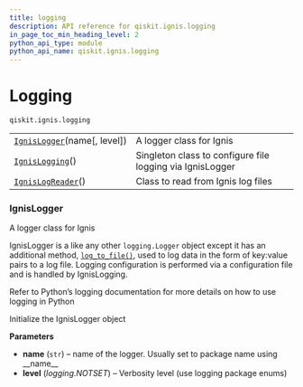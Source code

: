 ```yaml
---
title: logging
description: API reference for qiskit.ignis.logging
in_page_toc_min_heading_level: 2
python_api_type: module
python_api_name: qiskit.ignis.logging
---
```


<span id="module-qiskit.ignis.logging" />

<span id="qiskit-ignis-logging" />

<span id="logging-qiskit-ignis-logging" />

# Logging

`qiskit.ignis.logging`

|                                                                                                      |                                                           |
| ---------------------------------------------------------------------------------------------------- | --------------------------------------------------------- |
| [`IgnisLogger`](qiskit.ignis.logging.IgnisLogger "qiskit.ignis.logging.IgnisLogger")(name\[, level]) | A logger class for Ignis                                  |
| [`IgnisLogging`](qiskit.ignis.logging.IgnisLogging "qiskit.ignis.logging.IgnisLogging")()            | Singleton class to configure file logging via IgnisLogger |
| [`IgnisLogReader`](qiskit.ignis.logging.IgnisLogReader "qiskit.ignis.logging.IgnisLogReader")()      | Class to read from Ignis log files                        |

### IgnisLogger

<Class id="qiskit.ignis.logging.IgnisLogger" github="https://github.com/qiskit-community/qiskit-ignis/tree/stable/0.3/qiskit/ignis/logging/ignis_logging.py" signature="IgnisLogger(name, level=0)" modifiers="class">
  A logger class for Ignis

  IgnisLogger is a like any other `logging.Logger` object except it has an additional method, [`log_to_file()`](qiskit.ignis.logging.IgnisLogger#log_to_file "qiskit.ignis.logging.IgnisLogger.log_to_file"), used to log data in the form of key:value pairs to a log file. Logging configuration is performed via a configuration file and is handled by IgnisLogging.

  Refer to Python’s logging documentation for more details on how to use logging in Python

  Initialize the IgnisLogger object

  **Parameters**

  *   **name** (`str`) – name of the logger. Usually set to package name using \_\_name\_\_
  *   **level** (*logging.NOTSET*) – Verbosity level (use logging package enums)
</Class>

